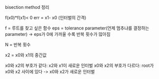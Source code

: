 bisection method 정리

f(x0)*f(x1)< 0 
err = x1- x0 (인터벌의 간격)

f = 루트를 찾고 싶은 함수 
eps = tolerance parameter(언제 멈추냐를 결정하는 parameter)
-> eps가 0에 가까울 수록 반복 횟수가 많아짐

N = 반복 횟수 

x2 = x0와 x1의 중간값 

x0와 x2의 부호가 같다: x2와 x1이 새로운 인터벌
x0와 x2의 부호가 다르다: root가 x0와 x2 사이에 있다 
-> x0와 x2가 새로운 인터벌


